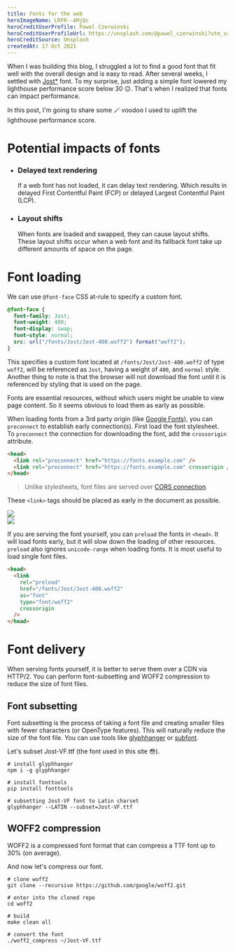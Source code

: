```yaml
---
title: Fonts for the web
heroImageName: LRFR--AMjQc
heroCreditUserProfile: Pawel Czerwinski
heroCreditUserProfileUrl: https://unsplash.com/@pawel_czerwinski?utm_source=unsplash&utm_medium=referral&utm_content=creditCopyText
heroCreditSource: Unsplash
createdAt: 17 Oct 2021
---
```


When I was building this blog, I struggled a lot to find a good font that fit well with the overall design and is easy to read. After several weeks, I settled with [Jost\*](https://indestructibletype.com/Jost.html) font. To my surprise, just adding a simple font lowered my lighthouse performance score below 30 😐. That's when I realized that fonts can impact performance.

In this post, I'm going to share some 🪄 voodoo I used to uplift the lighthouse performance score.

# Potential impacts of fonts

- ### Delayed text rendering

  If a web font has not loaded, it can delay text rendering. Which results in delayed First Contentful Paint (FCP) or delayed Largest Contentful Paint (LCP).

- ### Layout shifts
  When fonts are loaded and swapped, they can cause layout shifts. These layout shifts occur when a web font and its fallback font take up different amounts of space on the page.

# Font loading

We can use `@font-face` CSS at-rule to specify a custom font.

```css
@font-face {
  font-family: Jost;
  font-weight: 400;
  font-display: swap;
  font-style: normal;
  src: url("/fonts/Jost/Jost-400.woff2") format("woff2");
}
```

This specifies a custom font located at `/fonts/Jost/Jost-400.woff2` of type `woff2`, will be referenced as `Jost`, having a weight of `400`, and `normal` style. Another thing to note is that the browser will not download the font until it is referenced by styling that is used on the page.

Fonts are essential resources, without which users might be unable to view page content. So it seems obvious to load them as early as possible.

When loading fonts from a 3rd party origin (like [Google Fonts](https://fonts.google.com/)), you can `preconnect` to establish early connection(s). First load the font stylesheet. To `preconnect` the connection for downloading the font, add the `crossorigin` attribute.

```html
<head>
  <link rel="preconnect" href="https://fonts.example.com" />
  <link rel="preconnect" href="https://fonts.example.com" crossorigin />
</head>
```

> Unlike stylesheets, font files are served over [CORS connection](https://www.w3.org/TR/css-fonts-3/#font-fetching-requirements).

These `<link>` tags should be placed as early in the document as possible.

<div style={{ display: "grid", maxWidth: "100%" }}>
  <Image
    src="/img/blog/fonts-for-the-web/no-prefetch.png"
    width={677}
    height={381}
    quality={70}
    layout="intrinsic"
    objectFit="contain"
  />
</div>

<div style={{ display: "grid", maxWidth: "100%" }}>
  <Image
    src="/img/blog/fonts-for-the-web/prefetch.png"
    width={677}
    height={381}
    quality={70}
    layout="intrinsic"
    objectFit="contain"
  />
</div>

If you are serving the font yourself, you can `preload` the fonts in `<head>`. It will load fonts early, but it will slow down the loading of other resources. `preload` also ignores `unicode-range` when loading fonts. It is most useful to load single font files.

```html
<head>
  <link
    rel="preload"
    href="/fonts/Jost/Jost-400.woff2"
    as="font"
    type="font/woff2"
    crossorigin
  />
</head>
```

# Font delivery

When serving fonts yourself, it is better to serve them over a CDN via HTTP/2. You can perform font-subsetting and WOFF2 compression to reduce the size of font files.

## Font subsetting

Font subsetting is the process of taking a font file and creating smaller files with fewer characters (or OpenType features). This will naturally reduce the size of the font file. You can use tools like [glyphhanger](https://github.com/zachleat/glyphhanger) or [subfont](https://github.com/Munter/subfont).

Let's subset Jost-VF.ttf (the font used in this site 😳).

```shell
# install glyphhanger
npm i -g glyphhanger

# install fonttools
pip install fonttools

# subsetting Jost-VF font to Latin charset
glyphhanger --LATIN --subset=Jost-VF.ttf
```

## WOFF2 compression

WOFF2 is a compressed font format that can compress a TTF font up to 30% (on average).

And now let's compress our font.

```shell
# clone woff2
git clone --recursive https://github.com/google/woff2.git

# enter into the cloned repo
cd woff2

# build
make clean all

# convert the font
./woff2_compress ~/Jost-VF.ttf
```
